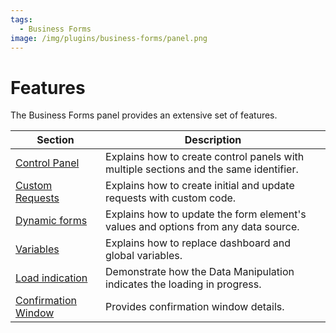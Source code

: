 ```yaml
---
tags:
  - Business Forms
image: /img/plugins/business-forms/panel.png
---
```


# Features

The Business Forms panel provides an extensive set of features.

| Section                                  | Description                                                                           |
| ---------------------------------------- | ------------------------------------------------------------------------------------- |
| [Control Panel](../control)              | Explains how to create control panels with multiple sections and the same identifier. |
| [Custom Requests](../request)            | Explains how to create initial and update requests with custom code.                  |
| [Dynamic forms](../dynamic)              | Explains how to update the form element's values and options from any data source.    |
| [Variables](../variables)                | Explains how to replace dashboard and global variables.                               |
| [Load indication](../load)               | Demonstrate how the Data Manipulation indicates the loading in progress.              |
| [Confirmation Window](../confirm-window) | Provides confirmation window details.                                                 |
